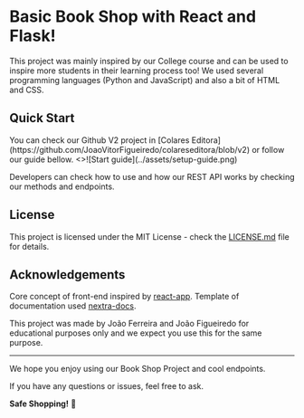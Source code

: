 
# **Basic Book Shop with React and Flask!**

This project was mainly inspired by our College course and can be used to inspire more students in their learning process too! We used several programming languages (Python and JavaScript) and also a bit of HTML and CSS.

## Quick Start

<Callout type="info">
  You can check our Github V2 project in [Colares Editora](https://github.com/JoaoVitorFigueiredo/colareseditora/blob/v2) or follow our guide bellow.
</Callout>

<Cards num={1}>
  <Cards.Card
    image
    arrow
    title="Start guide"
    href="/setup"
  >
    <>![Start guide](../assets/setup-guide.png)</>
  </Cards.Card>
</Cards>

Developers can check how to use and how our REST API works by checking our methods and endpoints.

## License

This project is licensed under the MIT License - check the [LICENSE.md](https://github.com/JoaoVitorFigueiredo/colareseditora/blob/v2/LICENSE) file for details.

## Acknowledgements

Core concept of front-end inspired by [react-app](https://github.com/facebook/create-react-app).
Template of documentation used [nextra-docs](https://nextra.site/docs/docs-theme/start).

This project was made by João Ferreira and João Figueiredo for educational purposes only and we expect you use this for the same purpose.

---

We hope you enjoy using our Book Shop Project and cool endpoints. 

If you have any questions or issues, feel free to ask.

**Safe Shopping!** 💸